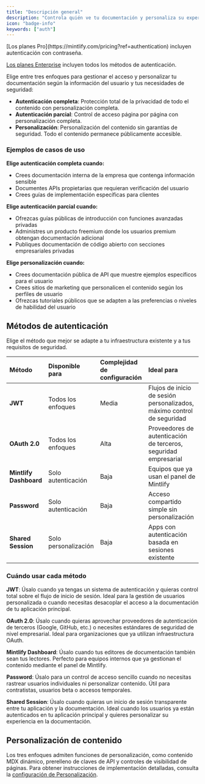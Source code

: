 ```yaml
---
title: "Descripción general"
description: "Controla quién ve tu documentación y personaliza su experiencia"
icon: "badge-info"
keywords: ["auth"]
---
```


<Info>
  [Los planes Pro](https://mintlify.com/pricing?ref=authentication) incluyen autenticación con contraseña.

  [Los planes Enterprise](https://mintlify.com/pricing?ref=authentication) incluyen todos los métodos de autenticación.
</Info>


Elige entre tres enfoques para gestionar el acceso y personalizar tu documentación según la información del usuario y tus necesidades de seguridad:

- **Autenticación completa**: Protección total de la privacidad de todo el contenido con personalización completa.
- **Autenticación parcial**: Control de acceso página por página con personalización completa.
- **Personalización**: Personalización del contenido sin garantías de seguridad. Todo el contenido permanece públicamente accesible.

### Ejemplos de casos de uso

**Elige autenticación completa cuando:**
- Crees documentación interna de la empresa que contenga información sensible
- Documentes APIs propietarias que requieran verificación del usuario
- Crees guías de implementación específicas para clientes

**Elige autenticación parcial cuando:**
- Ofrezcas guías públicas de introducción con funciones avanzadas privadas
- Administres un producto freemium donde los usuarios premium obtengan documentación adicional
- Publiques documentación de código abierto con secciones empresariales privadas

**Elige personalización cuando:**
- Crees documentación pública de API que muestre ejemplos específicos para el usuario
- Crees sitios de marketing que personalicen el contenido según los perfiles de usuario
- Ofrezcas tutoriales públicos que se adapten a las preferencias o niveles de habilidad del usuario

## Métodos de autenticación

Elige el método que mejor se adapte a tu infraestructura existente y a tus requisitos de seguridad.

| Método | Disponible para | Complejidad de configuración | Ideal para |
|:-------|:--------------|:-----------------|:----------|
| **JWT** | Todos los enfoques | Media | Flujos de inicio de sesión personalizados, máximo control de seguridad |
| **OAuth 2.0** | Todos los enfoques | Alta | Proveedores de autenticación de terceros, seguridad empresarial |
| **Mintlify Dashboard** | Solo autenticación | Baja | Equipos que ya usan el panel de Mintlify |
| **Password** | Solo autenticación | Baja | Acceso compartido simple sin personalización |
| **Shared Session** | Solo personalización | Baja | Apps con autenticación basada en sesiones existente |

### Cuándo usar cada método

**JWT**: Úsalo cuando ya tengas un sistema de autenticación y quieras control total sobre el flujo de inicio de sesión. Ideal para la gestión de usuarios personalizada o cuando necesitas desacoplar el acceso a la documentación de tu aplicación principal.

**OAuth 2.0**: Úsalo cuando quieras aprovechar proveedores de autenticación de terceros (Google, GitHub, etc.) o necesites estándares de seguridad de nivel empresarial. Ideal para organizaciones que ya utilizan infraestructura OAuth.

**Mintlify Dashboard**: Úsalo cuando tus editores de documentación también sean tus lectores. Perfecto para equipos internos que ya gestionan el contenido mediante el panel de Mintlify.

**Password**: Úsalo para un control de acceso sencillo cuando no necesitas rastrear usuarios individuales ni personalizar contenido. Útil para contratistas, usuarios beta o accesos temporales.

**Shared Session**: Úsalo cuando quieras un inicio de sesión transparente entre tu aplicación y la documentación. Ideal cuando los usuarios ya están autenticados en tu aplicación principal y quieres personalizar su experiencia en la documentación.

## Personalización de contenido

Los tres enfoques admiten funciones de personalización, como contenido MDX dinámico, prerelleno de claves de API y controles de visibilidad de páginas. Para obtener instrucciones de implementación detalladas, consulta la [configuración de Personalización](/es/authentication-personalization/personalization-setup).
